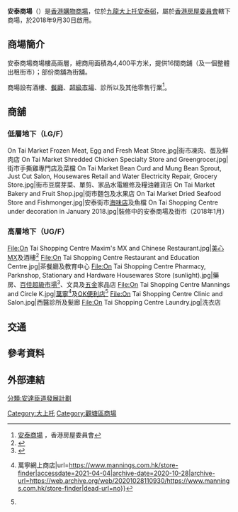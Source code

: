 {{infobox shopping mall 
| shopping_mall_name = 安泰商場<br>On Tai Shopping Centre
| image = On Tai Shopping Centre.jpg
| caption = 安泰街市入口、茶餐廳、唐記包點、甜品店、[[車仔麵|車仔麵]]及[[牛雜|牛什]]粉麵餐廳（2018年12月）
| location = {{HKG}}[[九龍|九龍]][[大上托|大上托]][[安達臣道發展區|安達臣道發展區]]
| opening_date =  2018年9月30日
| architect =
| manager = 
| owner = [[香港房屋委員會|香港房屋委員會]]
| number_of_stores = 16（及一個整體出租街市）
| number_of_anchors = 
| floor_area = 4,400平方米
| floors = 2
| website = 
}}
'''安泰商場'''（{{lang-en|'''On Tai Shopping Centre'''}}）是[[香港|香港]][[購物商場|購物商場]]，位於[[九龍|九龍]][[大上托|大上托]][[安泰邨|安泰邨]]，屬於[[香港房屋委員會|香港房屋委員會]]轄下商場，於2018年9月30日啟用。

==商場簡介==
安泰商場商場樓高兩層，總商用面積為4,400平方米，提供16間商舖（及一個整體出租街市）；部份商舖為街舖。

商場設有酒樓、[[餐廳|餐廳]]、[[超級市場|超級市場]]、診所以及其他零售行業<ref>[http://www.housingauthority.gov.hk/common/pdf/commercial-properties/shopping-centres/shopping-centres-under-construction/On%20Tai%20Shopping%20Centre_brochure%2020180406.pdf 安泰商場] {{Wayback|url=http://www.housingauthority.gov.hk/common/pdf/commercial-properties/shopping-centres/shopping-centres-under-construction/On%20Tai%20Shopping%20Centre_brochure%2020180406.pdf |date=20191106072146 }}，香港房屋委員會</ref>。

==商舖==
===低層地下（LG/F）===

<gallery>
On Tai Market Frozen Meat, Egg and Fresh Meat Store.jpg|街市凍肉、蛋及鮮肉店
On Tai Market Shredded Chicken Specialty Store and Greengrocer.jpg|街市手撕雞專門店及菜檔
On Tai Market Bean Curd and Mung Bean Sprout, Just Cut Salon, Housewares Retail and Water Electricity Repair, Grocery Store.jpg|街市豆腐芽菜、單剪、家品水電維修及糧油雜貨店
On Tai Market Bakery and Fruit Shop.jpg|街市麵包及水果店
On Tai Market Dried Seafood Store and Fishmonger.jpg|安泰街市[[乾海產|海味店]]及魚檔
On Tai Shopping Centre under decoration in January 2018.jpg|裝修中的安泰商場及街市（2018年1月）
</gallery>

===高層地下（UG/F）===

<gallery>
File:On Tai Shopping Centre Maxim's MX and Chinese Restaurant.jpg|[[美心MX|美心MX]]及酒樓<ref>{{Cite web|title=美心MX/MX - 分店地址|url=https://www.maximsmx.com.hk/tc/branch|accessdate=|author=美心MX|archive-date=2021-05-03|archive-url=https://web.archive.org/web/20210503132614/https://www.maximsmx.com.hk/tc/branch|dead-url=no}}</ref>
File:On Tai Shopping Centre Restaurant and Education Centre.jpg|茶餐廳及教育中心
File:On Tai Shopping Centre Pharmacy, Parknshop, Stationary and Hardware Housewares Store (sunlight).jpg|藥房、[[百佳超級市場|百佳超級市場]]<ref name="#1">{{Cite web|title=分店搜尋|url=https://www.circlek.hk/store|accessdate=2021-04-04|author=OK便利店 Circle K Hong Kong|archive-date=2021-01-16|archive-url=https://web.archive.org/web/20210116000330/https://www.circlek.hk/store|dead-url=no}}</ref>、文具及[[五金店|五金]]家品店
File:On Tai Shopping Centre Mannings and Circle K.jpg|[[萬寧_(零售商)|萬寧]]<ref>{{Cite web|title=分店位置 {{!}} 萬寧網上商店|url=https://www.mannings.com.hk/store-finder|accessdate=2021-04-04|archive-date=2020-10-28|archive-url=https://web.archive.org/web/20201028110930/https://www.mannings.com.hk/store-finder|dead-url=no}}</ref>及[[OK便利店|OK便利店]]<ref name="#1"/>
File:On Tai Shopping Centre Clinic and Salon.jpg|西醫診所及髮廊
File:On Tai Shopping Centre Laundry.jpg|洗衣店
</gallery>

==交通==
{{參見|安泰邨#交通}}

==參考資料==
{{reflist}}

==外部連結==
[[Category:大上托|Category:大上托]]
[[Category:觀塘區商場|Category:觀塘區商場]]
[[分類:安達臣道發展計劃|分類:安達臣道發展計劃]]
{{安達臣道發展計劃}}
{{香港房屋委員會商場}}